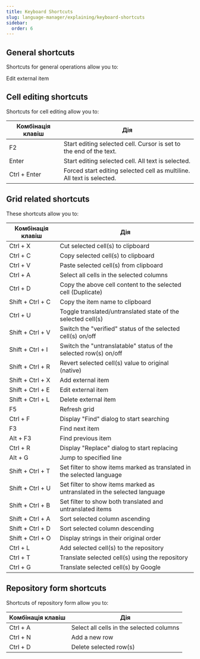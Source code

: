 ```yaml
---
title: Keyboard Shortcuts
slug: language-manager/explaining/keyboard-shortcuts
sidebar:
  order: 6
---
```


## General shortcuts
Shortcuts for general operations allow you to:


Edit external item

## Cell editing shortcuts
Shortcuts for cell editing allow you to:

| Комбінація клавіш | Дія |
|-------------------|-----|
| F2 | Start editing selected cell. Cursor is set to the end of the text. |
| Enter | Start editing selected cell. All text is selected. |
| Ctrl + Enter | Forced start editing selected cell as multiline. All text is selected. |

## Grid related shortcuts
These shortcuts allow you to:

| Комбінація клавіш | Дія |
|-------------------|-----|
| Ctrl + X | Cut selected cell(s) to clipboard |
| Ctrl + C | Copy selected cell(s) to clipboard |
| Ctrl + V | Paste selected cell(s) from clipboard |
| Ctrl + A | Select all cells in the selected columns |
| Ctrl + D | Copy the above cell content to the selected cell (Duplicate) |
| Shift + Ctrl + C | Copy the item name to clipboard |
| Ctrl + U | Toggle translated/untranslated state of the selected cell(s) |
| Shift + Ctrl + V | Switch the "verified" status of the selected cell(s) on/off |
| Shift + Ctrl + I | Switch the "untranslatable" status of the selected row(s) on/off |
| Shift + Ctrl + R | Revert selected cell(s) value to original (native) |
| Shift + Ctrl + X | Add external item |
| Shift + Ctrl + E | Edit external item |
| Shift + Ctrl + L | Delete external item |
| F5 | Refresh grid |
| Ctrl + F | Display "Find" dialog to start searching |
| F3 | Find next item |
| Alt + F3 | Find previous item |
| Ctrl + R | Display "Replace" dialog to start replacing |
| Alt + G | Jump to specified line |
| Shift + Ctrl + T | Set filter to show items marked as translated in the selected language |
| Shift + Ctrl + U | Set filter to show items marked as untranslated in the selected language |
| Shift + Ctrl + B | Set filter to show both translated and untranslated items |
| Shift + Ctrl + A | Sort selected column ascending |
| Shift + Ctrl + D | Sort selected column descending |
| Shift + Ctrl + O | Display strings in their original order |
| Ctrl + L | Add selected cell(s) to the repository |
| Ctrl + T | Translate selected cell(s) using the repository |
| Ctrl + G | Translate selected cell(s) by Google |


## Repository form shortcuts
Shortcuts of repository form allow you to:

| Комбінація клавіш | Дія |
|-------------------|-----|
| Ctrl + A | Select all cells in the selected columns |
| Ctrl + N | Add a new row |
| Ctrl + D | Delete selected row(s) |
 



